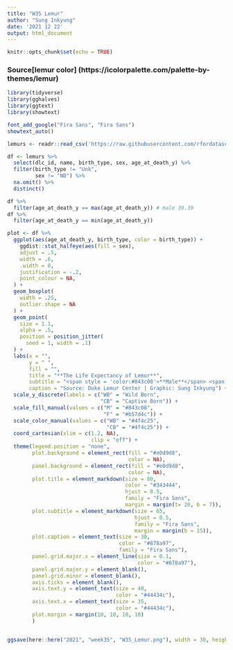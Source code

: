 ```yaml
---
title: "W35 Lemur"
author: "Sung Inkyung"
date: '2021 12 22'
output: html_document
---
```


```r
knitr::opts_chunk$set(echo = TRUE)
```
### Source[lemur color] (https://icolorpalette.com/palette-by-themes/lemur)
```r
library(tidyverse)
library(gghalves)
library(ggtext)
library(showtext)

font_add_google("Fira Sans", "Fira Sans")
showtext_auto()

```


```r
lemurs <- readr::read_csv('https://raw.githubusercontent.com/rfordatascience/tidytuesday/master/data/2021/2021-08-24/lemur_data.csv')

df <- lemurs %>% 
  select(dlc_id, name, birth_type, sex, age_at_death_y) %>% 
  filter(birth_type != "Unk",
         sex != "ND") %>% 
  na.omit() %>% 
  distinct()

df %>%  
  filter(age_at_death_y == max(age_at_death_y)) # male 39.39
df %>% 
  filter(age_at_death_y == min(age_at_death_y))
```


```r
plot <- df %>% 
  ggplot(aes(age_at_death_y, birth_type, color = birth_type)) +
    ggdist::stat_halfeye(aes(fill = sex),
    adjust = .5, 
    width = .6, 
    .width = 0, 
    justification = -.2, 
    point_colour = NA,
  ) + 
  geom_boxplot(
    width = .25, 
    outlier.shape = NA
  ) +
  geom_point(
    size = 1.1,
    alpha = .5,
    position = position_jitter(
      seed = 1, width = .1)
  ) +
  labs(x = "",
       y = " ",
       fill = "",
       title = "**The Life Expectancy of Lemur**",
       subtitle = "<span style = 'color:#843c08'>**Male**</span> <span style = 'color:#b57d4c'>**Female**</span>",
       caption = "Source: Duke Lemur Center | Graphic: Sung Inkyung") +
  scale_y_discrete(labels = c("WB" = "Wild Born",
                              "CB" = "Captive Born")) +
  scale_fill_manual(values = c("M" = "#843c08",
                               "F" = "#b57d4c")) +
  scale_color_manual(values = c("WB" = "#4f4c25",
                                "CB" = "#4f4c25")) +
  coord_cartesian(xlim = c(1.2, NA), 
                           clip = "off") +
  theme(legend.position = "none",
        plot.background = element_rect(fill = "#e0d9d8",
                                       color = NA),
        panel.background = element_rect(fill = "#e0d9d8",
                                       color = NA),
        plot.title = element_markdown(size = 80,
                                      color = "#343444",
                                      hjust = 0.5,
                                      family = "Fira Sans",
                                      margin = margin(t= 20, b = 7)),
        plot.subtitle = element_markdown(size = 65,
                                         hjust = 0.5,
                                         family = "Fira Sans",
                                         margin = margin(b = 15)),
        plot.caption = element_text(size = 30,
                                    color = "#878a97",
                                    family = "Fira Sans"),
        panel.grid.major.x = element_line(size = 0.1,
                                          color = "#878a97"),
        panel.grid.major.y = element_blank(),
        panel.grid.minor = element_blank(),
        axis.ticks = element_blank(),
        axis.text.y = element_text(size = 40,
                                   color = "#44434c"),
        axis.text.x = element_text(size = 35,
                                   color = "#44434c"),
        plot.margin = margin(10, 10, 10, 10)
        )


ggsave(here::here("2021", "week35", "W35_Lemur.png"), width = 30, height = 24, units = "cm")

```

